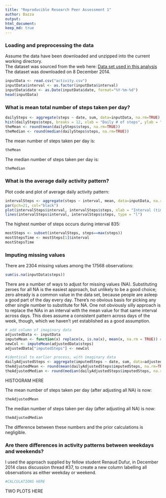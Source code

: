 ```yaml
---
title: "Reproducible Research Peer Assessment 1"
author: Bazza
output: 
html_document: 
keep_md: true
---
```

  
### Loading and preprocessing the data
Assume the data have been downloaded and unzipped into the current working directory.  
The dataset was sourced from the web here:
[Data set used in this analysis](https://d396qusza40orc.cloudfront.net/repdata%2Fdata%2Factivity.zip)  
The dataset was downloaded on 8 December 2014.  
```r
inputData <- read.csv("activity.csv")
inputData$interval <- as.factor(inputData$interval)
inputData$date <- as.Date(inputData$date, format="%Y-%m-%d")
head(inputData)
```
  
### What is mean total number of steps taken per day?
```r
dailySteps <- aggregate(steps ~ date, sum, data=inputData, na.rm=TRUE)
hist(dailySteps$steps, breaks = 12, xlab = "Daily # of steps", ylab = "Frequency (# of days)", main = "Frequency - numbers of steps per day")
theMean <- round(mean(dailySteps$steps, na.rm=TRUE))
theMedian <- round(median(dailySteps$steps, na.rm=TRUE))
```
The mean number of steps taken per day is:
```r
theMean
```
The median number of steps taken per day is:
```r
theMedian
```
  
### What is the average daily activity pattern?
Plot code and plot of average daily activity pattern:
```r
intervalSteps <- aggregate(steps ~ interval, mean, data=inputData, na.rm=TRUE)
par(pch=21, col="black")
plot(intervalSteps$interval, intervalSteps$steps, xlab = "Interval (time)", ylab = "Number of steps", main = "Average number of steps by interval", type = "n")
lines(intervalSteps$interval, intervalSteps$steps, type = "l")
```
   
The highest number of steps occurs during interval 835:
```r
mostSteps <- subset(intervalSteps, steps==max(steps))
mostStepsTime <- mostSteps[1]$interval
mostStepsTime
```
  
### Imputing missing values
There are 2304 missing values among the 17568 observations:
```r
sum(is.na(inputData$steps))
```
  
There are a number of ways to adjust for missing values (NA). Substituting zeroes for all NA is the easiest approach, but unlikely to be a good choice; zero already is a common value in the data set, because people are asleep a good part of the day every day. There's no obvious basis for picking any other single number to substitute for NA. One not obviously silly approach is to replace the NAs in an interval with the mean value for that same interval across days. This does assume a consistent pattern across days of the week, though, which we haven't yet established as a good assumption.
  
```r
# add column of imaginary data
adjustedData <- inputData
imputeMean <- function(x) replace(x, is.na(x), mean(x, na.rm = TRUE)) # stackoverflow 17297897
newCol <- imputeMean(adjustedData$steps)
adjustedData["imputedSteps"] <- newCol

#identical to earlier process, with imaginary data
dailyAdjustedSteps <- aggregate(imputedSteps ~ date, sum, data=adjustedData, na.rm=TRUE)
theAdjustedMean <- round(mean(dailyAdjustedSteps$imputedSteps, na.rm=TRUE))
theAdjustedMedian <- round(median(dailyAdjustedSteps$imputedSteps, na.rm=TRUE))
```
  
HISTOGRAM HERE
  
The mean number of steps taken per day (after adjusting all NA) is now:
```r
theAdjustedMean
```
The median number of steps taken per day (after adjusting all NA) is now:
```r
theAdjustedMedian
```
  
The difference between these numbers and the prior calculations is negligible.
  
### Are there differences in activity patterns between weekdays and weekends?
I used the approach supplied by fellow student Renaud Dufur, in December 2014 class discussion thread #37, to create a new column labelling all observations as either weekday or weekend.
  
```r
#CALCULATIONS HERE
```
  
TWO PLOTS HERE
  
